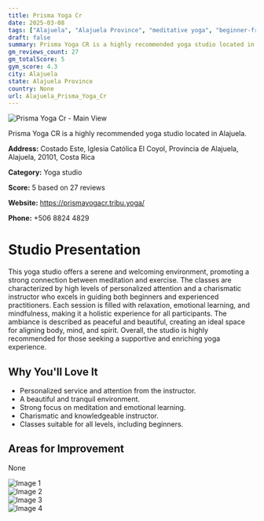 ```yaml
---
title: Prisma Yoga Cr
date: 2025-03-08
tags: ["Alajuela", "Alajuela Province", "meditative yoga", "beginner-friendly", "holistic approach", "serene atmosphere", "personalized service", "Alajuela"]  
draft: false
summary: Prisma Yoga CR is a highly recommended yoga studio located in Alajuela.
gm_reviews_count: 27
gm_totalScore: 5
gym_score: 4.3
city: Alajuela
state: Alajuela Province
country: None
url: Alajuela_Prisma_Yoga_Cr
---
```


<div className="aspect-[16/9] relative my-8">
  <img 
    src="https://lh5.googleusercontent.com/p/AF1QipMzPYoFyjQm_Hk1cFIwwzL4VvKKrfM5N2BIvnc5=w1920-h1080-k-no"
    alt="Prisma Yoga Cr - Main View"
    className="object-cover absolute inset-0 w-full h-full rounded-lg"
  />
</div>

Prisma Yoga CR is a highly recommended yoga studio located in Alajuela.

**Address:** Costado Este, Iglesia Católica El Coyol, Provincia de Alajuela, Alajuela, 20101, Costa Rica

**Category:** Yoga studio

**Score:** 5 based on 27 reviews

**Website:** https://prismayogacr.tribu.yoga/

**Phone:** +506 8824 4829

# Studio Presentation

This yoga studio offers a serene and welcoming environment, promoting a strong connection between meditation and exercise. The classes are characterized by high levels of personalized attention and a charismatic instructor who excels in guiding both beginners and experienced practitioners. Each session is filled with relaxation, emotional learning, and mindfulness, making it a holistic experience for all participants. The ambiance is described as peaceful and beautiful, creating an ideal space for aligning body, mind, and spirit. Overall, the studio is highly recommended for those seeking a supportive and enriching yoga experience.

## Why You'll Love It

- Personalized service and attention from the instructor.
- A beautiful and tranquil environment.
- Strong focus on meditation and emotional learning.
- Charismatic and knowledgeable instructor.
- Classes suitable for all levels, including beginners.

## Areas for Improvement

None

<div className="grid grid-cols-1 xl:grid-cols-2 gap-4 my-8">
<div className="aspect-[4/3] relative"><img src="https://lh3.googleusercontent.com/p/AF1QipOOtJJLTp_rNqcmsxAUrAvhjuARaGRsOfNTi31e=w1920-h1080-k-no" alt="Image 1" className="object-cover absolute inset-0 w-full h-full rounded-lg" /></div>
<div className="aspect-[4/3] relative"><img src="https://lh5.googleusercontent.com/p/AF1QipO1yOejQuTEqu6nkknq49t9LTkPLX76IWVDOiSp=w1920-h1080-k-no" alt="Image 2" className="object-cover absolute inset-0 w-full h-full rounded-lg" /></div>
<div className="aspect-[4/3] relative"><img src="https://lh5.googleusercontent.com/p/AF1QipPHg3VovnpJP_6hrKW7p0Rrb5WnH9Yr3QC2TZeZ=w1920-h1080-k-no" alt="Image 3" className="object-cover absolute inset-0 w-full h-full rounded-lg" /></div>
<div className="aspect-[4/3] relative"><img src="https://lh5.googleusercontent.com/p/AF1QipOQ70s4N40kPz7tSXuSJ4ATu64CRpIQpfykClz1=w1920-h1080-k-no" alt="Image 4" className="object-cover absolute inset-0 w-full h-full rounded-lg" /></div>
</div>